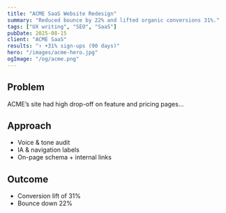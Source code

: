 ```yaml
---
title: "ACME SaaS Website Redesign"
summary: "Reduced bounce by 22% and lifted organic conversions 31%."
tags: ["UX writing", "SEO", "SaaS"]
pubDate: 2025-08-15
client: "ACME SaaS"
results: "↑ +31% sign-ups (90 days)"
hero: "/images/acme-hero.jpg"
ogImage: "/og/acme.png"
---
```


## Problem
ACME’s site had high drop-off on feature and pricing pages…

## Approach
- Voice & tone audit
- IA & navigation labels
- On-page schema + internal links

## Outcome
- Conversion lift of 31%
- Bounce down 22%
